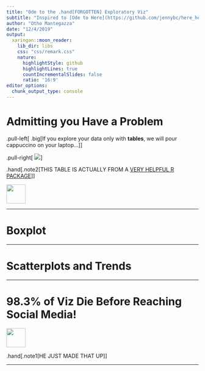 ```yaml
---
title: "Ode to the .hand[FORGOTTEN] Exploratory Viz"
subtitle: "Inspired to [Ode to Here](https://github.com/jennybc/here_here) by Jenny Bryan"
author: "Otho Mantegazza"
date: "12/4/2019"
output:
  xaringan::moon_reader:
    lib_dir: libs
    css: "css/remark.css"
    nature:
      highlightStyle: github
      highlightLines: true
      countIncrementalSlides: false
      ratio: '16:9'
editor_options: 
  chunk_output_type: console
---
```


# Admitting you Have a Problem

.pull-left[
.big[If you explore your data only with **tables**, we will pour cappuccino on your laptop...]
]


.pull-right[
<img src="img/exploratory-table.png">
]

.hand[.note2[THIS TABLE IS ACTUALLY FROM A [VERY HELPFUL R PACKAGE](https://cran.r-project.org/web/packages/qwraps2/vignettes/summary-statistics.html)]]

<img src="img/arrow-right.svg" height="50" width="50" class="graphic2">

---

# Boxplot

---

# Scatterplots and Trends



---

# 98.3% of Viz Die Before Reaching Social Media!

<img src="img/arrow-left.svg" height="50" width="50" class="graphic1">

.hand[.note1[HE JUST MADE THAT UP]]

---

# 

